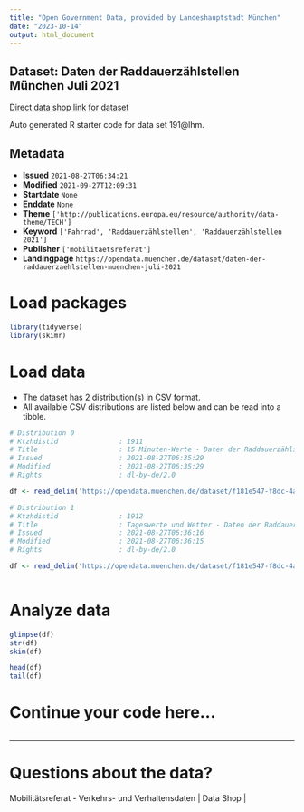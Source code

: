 ```yaml
---
title: "Open Government Data, provided by Landeshauptstadt München"
date: "2023-10-14"
output: html_document
---
```


## Dataset: Daten der Raddauerzählstellen München Juli 2021

[Direct data shop link for dataset](https://opendata.muenchen.de/dataset/daten-der-raddauerzaehlstellen-muenchen-juli-2021)

Auto generated R starter code for data set 191@lhm.

## Metadata

- **Issued** `2021-08-27T06:34:21`
- **Modified** `2021-09-27T12:09:31`
- **Startdate** `None`
- **Enddate** `None`
- **Theme** `['http://publications.europa.eu/resource/authority/data-theme/TECH']`
- **Keyword** `['Fahrrad', 'Raddauerzählstellen', 'Raddauerzählstellen 2021']`
- **Publisher** `['mobilitaetsreferat']`
- **Landingpage** `https://opendata.muenchen.de/dataset/daten-der-raddauerzaehlstellen-muenchen-juli-2021`


# Load packages

```r

library(tidyverse)
library(skimr)

```

# Load data

-   The dataset has 2 distribution(s) in CSV format.
-   All available CSV distributions are listed below and can be read into a tibble.

```r

# Distribution 0
# Ktzhdistid               : 1911
# Title                    : 15 Minuten-Werte - Daten der Raddauerzählstellen München Juli 2021
# Issued                   : 2021-08-27T06:35:29
# Modified                 : 2021-08-27T06:35:29
# Rights                   : dl-by-de/2.0

df <- read_delim('https://opendata.muenchen.de/dataset/f181e547-f8dc-4a71-a8f9-0e67460f6b49/resource/62bea560-e1d2-40df-826d-87dbfd36870d/download/rad_2021_07_15min.csv')

# Distribution 1
# Ktzhdistid               : 1912
# Title                    : Tageswerte und Wetter - Daten der Raddauerzählstellen München Juli 2021
# Issued                   : 2021-08-27T06:36:16
# Modified                 : 2021-08-27T06:36:15
# Rights                   : dl-by-de/2.0

df <- read_delim('https://opendata.muenchen.de/dataset/f181e547-f8dc-4a71-a8f9-0e67460f6b49/resource/24595cd7-056f-4a52-831b-2878c9937912/download/rad_2021_07_tage.csv')



```

# Analyze data

```r

glimpse(df)
str(df)
skim(df)

head(df)
tail(df)

```

# Continue your code here...

```r

```

------------------------------------------------------------------------

# Questions about the data?

Mobilitätsreferat - Verkehrs- und Verhaltensdaten | Data Shop | 
